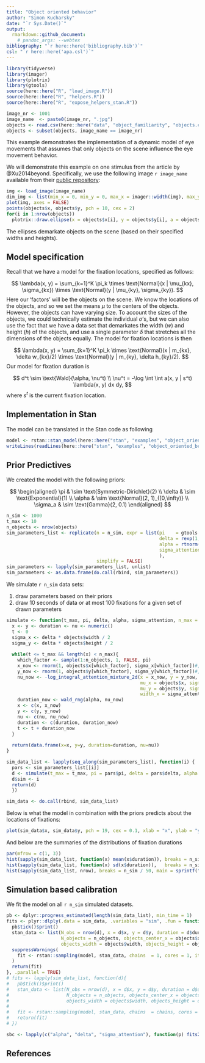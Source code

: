 ```yaml
---
title: "Object oriented behavior"
author: "Simon Kucharsky"
date: "`r Sys.Date()`"
output: 
  rmarkdown::github_document:
    # pandoc_args: --webtex
bibliography: "`r here::here('bibliography.bib')`"
csl: "`r here::here('apa.csl')`"
---
```


```r
library(tidyverse)
library(imager)
library(plotrix)
library(gtools)
source(here::here("R", "load_image.R"))
source(here::here("R", "helpers.R"))
source(here::here("R", "expose_helpers_stan.R"))

image_nr <- 1001
image_name  <- paste0(image_nr, ".jpg")
objects <- read.csv(here::here("data", "object_familiarity", "objects.csv"))
objects <- subset(objects, image_name == image_nr)
```
This example demonstrates the implementation of a dynamic model of eye movements that assumes that only objects on the scene influence the eye movement behavior.


We will demonstrate this example on one stimulus from the article by @Xu2014beyond. Specifically, we use the following image `r image_name` available from their [public repository](https://github.com/NUS-VIP/predicting-human-gaze-beyond-pixels):

```r
img <- load_image(image_name)
dim_img <- list(min_x = 0, min_y = 0, max_x = imager::width(img), max_y = imager::height(img))
plot(img, axes = FALSE)
points(objects$x, objects$y, pch = 10, cex = 2)
for(i in 1:nrow(objects))
  plotrix::draw.ellipse(x = objects$x[i], y = objects$y[i], a = objects$width[i]/2, b = objects$height[i]/2, angle = 0, lwd = 2)
```


The ellipses demarkate objects on the scene (based on their specified widths and heights).

## Model specification

Recall that we have a model for the fixation locations, specified as follows:

$$
\lambda(x, y) = \sum_{k=1}^K \pi_k \times \text{Normal}(x | \mu_{kx}, \sigma_{kx}) \times \text{Normal}(y | \mu_{ky}, \sigma_{ky}).
$$
Here our 'factors' will be the objects on the scene. We know the locations of the objects, and so we set the means $\mu$ to the centers of the objects. However, the objects can have varying size. To account the sizes of the objects, we could technically estimate the individual $\sigma$'s, but we can also use the fact that we have a data set that demarkates the width ($w$) and height ($h$) of the objects, and use a single parameter $\delta$ that stretches all the dimensions of the objects equally. The model for fixation locations is then 

$$
\lambda(x, y) = \sum_{k=1}^K \pi_k \times \text{Normal}(x | m_{kx}, \delta w_{kx}/2) \times \text{Normal}(y | m_{ky}, \delta h_{ky}/2).
$$
Our model for fixation duration is

$$
d^t \sim \text{Wald}(\alpha, \nu^t) \\
\nu^t = -\log \int \int a(x, y | s^t) \lambda(x, y) dx dy,
$$
where $s^t$ is the current fixation location.

## Implementation in Stan

The model can be translated in the Stan code as following

```r
model <- rstan::stan_model(here::here("stan", "examples", "object_oriented_behavior.stan"), isystem = here::here())
writeLines(readLines(here::here("stan", "examples", "object_oriented_behavior.stan")))
```

## Prior Predictives

We created the model with the following priors:

$$
\begin{aligned}
\pi & \sim \text{Symmetric-Dirichlet}(2) \\
\delta & \sim \text{Exponential}(1) \\
\alpha & \sim \text{Normal}(2, 1)_{[0,\infty)} \\
\sigma_a & \sim \text{Gamma}(2, 0.1)
\end{aligned}
$$

```r
n_sim <- 1000
t_max <- 10
n_objects <- nrow(objects)
sim_parameters_list <- replicate(n = n_sim, expr = list(pi    = gtools::rdirichlet(1, rep(2, n_objects))[1,,drop=TRUE],
                                                        delta = rexp(1, 1),
                                                        alpha = rtnorm(1, 2, 1, 0, Inf),
                                                        sigma_attention = rgamma(1, shape = 2, rate = 0.1)
                                                        ),
                                 simplify = FALSE)
sim_parameters <- lapply(sim_parameters_list, unlist)
sim_parameters <- as.data.frame(do.call(rbind, sim_parameters))
```


We simulate `r n_sim` data sets:

1) draw parameters based on their priors
2) draw 10 seconds of data or at most 100 fixations for a given set of drawn parameters


```r
simulate <- function(t_max, pi, delta, alpha, sigma_attention, n_max = t_max * 10){
  x <- y <- duration <- nu <- numeric()
  t <- 0
  sigma_x <- delta * objects$width / 2
  sigma_y <- delta * objects$height / 2
  
  while(t <= t_max && length(x) < n_max){
    which_factor <- sample(1:n_objects, 1, FALSE, pi)
    x_now <- rnorm(1, objects$x[which_factor], sigma_x[which_factor])#, dim_img$min_x, dim_img$max_x)
    y_now <- rnorm(1, objects$y[which_factor], sigma_y[which_factor])#, dim_img$min_y, dim_img$max_y)
    nu_now <- -log_integral_attention_mixture_2d(x = x_now, y = y_now, weights = pi, 
                                                 mu_x = objects$x, sigma_x = sigma_x, 
                                                 mu_y = objects$y, sigma_y = sigma_y, 
                                                 width_x = sigma_attention, width_y = sigma_attention)
    duration_now <- wald_rng(alpha, nu_now)
    x <- c(x, x_now)
    y <- c(y, y_now)
    nu <- c(nu, nu_now)
    duration <- c(duration, duration_now)
    t <- t + duration_now
  }
  
  return(data.frame(x=x, y=y, duration=duration, nu=nu))
}

sim_data_list <- lapply(seq_along(sim_parameters_list), function(i) {
  pars <- sim_parameters_list[[i]]
  d <- simulate(t_max = t_max, pi = pars$pi, delta = pars$delta, alpha = pars$alpha, sigma_attention = pars$sigma_attention, n_max = 100)
  d$sim <- i
  return(d)
  })

sim_data <- do.call(rbind, sim_data_list)
```

Below is what the model in combination with the priors predicts about the locations of fixations:

```r
plot(sim_data$x, sim_data$y, pch = 19, cex = 0.1, xlab = "x", ylab = "y", bty = "n", ylim = rev(range(sim_data$y)))
```

And below are the summaries of the distributions of fixation durations

```r
par(mfrow = c(1, 3))
hist(sapply(sim_data_list, function(x) mean(x$duration)), breaks = n_sim / 50, main = "Mean fixation durations", xlab = "")
hist(sapply(sim_data_list, function(x) sd(x$duration)),   breaks = n_sim / 50, main = "SD of fixation durations", xlab = "", ylab = "")
hist(sapply(sim_data_list, nrow), breaks = n_sim / 50, main = sprintf("Number of fixations in %s sec", t_max), xlab = "", ylab = "")
```



## Simulation based calibration

We fit the model on all `r n_sim` simulated datasets.

```r
pb <- dplyr::progress_estimated(length(sim_data_list), min_time = 1)
fits <- plyr::dlply(.data = sim_data, .variables = "sim", .fun = function(d){
  pb$tick()$print()
  stan_data <- list(N_obs = nrow(d), x = d$x, y = d$y, duration = d$duration, 
                    N_objects = n_objects, objects_center_x = objects$x, objects_center_y = objects$y,
                    objects_width = objects$width, objects_height = objects$height)
  suppressWarnings(
    fit <- rstan::sampling(model, stan_data, chains  = 1, cores = 1, iter = 520, warmup = 500, refresh = 0, thin = 2)
  )
  return(fit)
}, .parallel = TRUE)
# fits <- lapply(sim_data_list, function(d){
#   pb$tick()$print()
#   stan_data <- list(N_obs = nrow(d), x = d$x, y = d$y, duration = d$duration, 
#                     N_objects = n_objects, objects_center_x = objects$x, objects_center_y = objects$y,
#                     objects_width = objects$width, objects_height = objects$height)
#   
#   fit <- rstan::sampling(model, stan_data, chains  = chains, cores = cores, iter = 510, warmup = 500, refresh = 0)
#   return(fit)
# })
```

```r
sbc <- lapply(c("alpha", "delta", "sigma_attention"), function(p) fits2rank(fits, sim_parameters[[p]], p))
```


## References